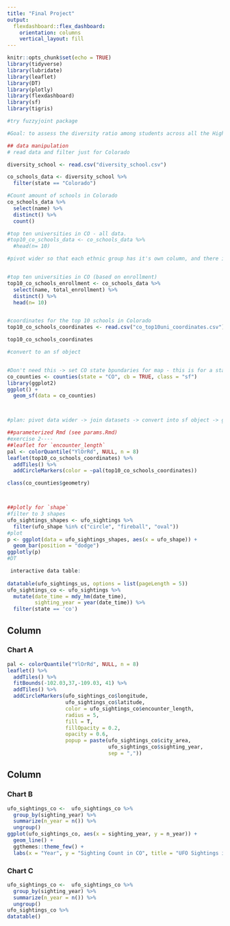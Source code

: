 ```yaml
---
title: "Final Project"
output: 
  flexdashboard::flex_dashboard:
    orientation: columns
    vertical_layout: fill
---
```


```r
knitr::opts_chunk$set(echo = TRUE)
library(tidyverse)
library(lubridate)
library(leaflet)
library(DT)
library(plotly)
library(flexdashboard)
library(sf)
library(tigris)

#try fuzzyjoint package

#Goal: to assess the diversity ratio among students across all the Higher Education institutions in Colorado

## data manipulation
# read data and filter just for Colorado

diversity_school <- read.csv("diversity_school.csv")

co_schools_data <- diversity_school %>% 
  filter(state == "Colorado") 

#Count amount of schools in Colorado
co_schools_data %>% 
  select(name) %>%
  distinct() %>%
  count()

#top ten universities in CO - all data.
#top10_co_schools_data <- co_schools_data %>%
  #head(n= 10)

#pivot wider so that each ethnic group has it's own column, and there is only one University name in the names column


#top ten universities in CO (based on enrollment)
top10_co_schools_enrollment <- co_schools_data %>%
  select(name, total_enrollment) %>%
  distinct() %>%
  head(n= 10)


#coordinates for the top 10 schools in Colorado
top10_co_schools_coordinates <- read.csv("co_top10uni_coordinates.csv")

top10_co_schools_coordinates

#convert to an sf object 


#Don't need this -> set CO state bpundaries for map - this is for a static map
co_counties <- counties(state = "CO", cb = TRUE, class = "sf")
library(ggplot2)
ggplot() + 
  geom_sf(data = co_counties)



#plan: pivot data wider -> join datasets -> convert into sf object -> good to map

##parameterized Rmd (see params.Rmd)
#exercise 2----
##leaflet for `encounter_length`
pal <- colorQuantile("YlOrRd", NULL, n = 8)
leaflet(top10_co_schools_coordinates) %>% 
  addTiles() %>%
  addCircleMarkers(color = ~pal(top10_co_schools_coordinates))

class(co_counties$geometry)



##plotly for `shape`
#filter to 3 shapes
ufo_sightings_shapes <- ufo_sightings %>% 
  filter(ufo_shape %in% c("circle", "fireball", "oval"))
#plot
p <- ggplot(data = ufo_sightings_shapes, aes(x = ufo_shape)) +
  geom_bar(position = "dodge")
ggplotly(p)
#DT

 interactive data table:
   
datatable(ufo_sightings_us, options = list(pageLength = 5))
ufo_sightings_co <- ufo_sightings %>% 
  mutate(date_time = mdy_hm(date_time),
         sighting_year = year(date_time)) %>% 
  filter(state == 'co')
```

Column {data-width=650}
-----------------------------------------------------------------------

### Chart A

```r
pal <- colorQuantile("YlOrRd", NULL, n = 8)
leaflet() %>% 
  addTiles() %>% 
  fitBounds(-102.03,37,-109.03, 41) %>% 
  addTiles() %>% 
  addCircleMarkers(ufo_sightings_co$longitude, 
                   ufo_sightings_co$latitude, 
                   color = ufo_sightings_co$encounter_length, 
                   radius = 5, 
                   fill = T,
                   fillOpacity = 0.2,
                   opacity = 0.6,
                   popup = paste(ufo_sightings_co$city_area,
                                 ufo_sightings_co$sighting_year, 
                                 sep = ",")) 
```

Column {data-width=350}
-----------------------------------------------------------------------

### Chart B

```r
ufo_sightings_co <-  ufo_sightings_co %>%
  group_by(sighting_year) %>%
  summarize(n_year = n()) %>%
  ungroup()
ggplot(ufo_sightings_co, aes(x = sighting_year, y = n_year)) +
  geom_line() +
  ggthemes::theme_few() +
  labs(x = "Year", y = "Sighting Count in CO", title = "UFO Sightings in CO per Year")
```

### Chart C

```r
ufo_sightings_co <-  ufo_sightings_co %>%
  group_by(sighting_year) %>%
  summarize(n_year = n()) %>%
  ungroup()
ufo_sightings_co %>%
datatable()
```
